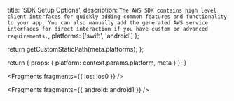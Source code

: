 
  title: 'SDK Setup Options',
  description: `The AWS SDK contains high level client interfaces for quickly adding common features and functionality to your app. You can also manually add the generated AWS service interfaces for direct interaction if you have custom or advanced requirements.`,
  platforms: ['swift', 'android']
};

  return getCustomStaticPath(meta.platforms);
};

  return {
    props: {
      platform: context.params.platform,
      meta
    }
  };
}


<Fragments fragments={{ ios: ios0 }} />


<Fragments fragments={{ android: android1 }} />
